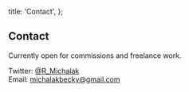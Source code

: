   title: 'Contact',
};

## Contact

Currently open for commissions and freelance work.

Twitter: [@R_Michalak](https://twitter.com/R_Michalak)<br /> Email:
[michalakbecky@gmail.com](mailto:michalakbecky@gmail.com)
